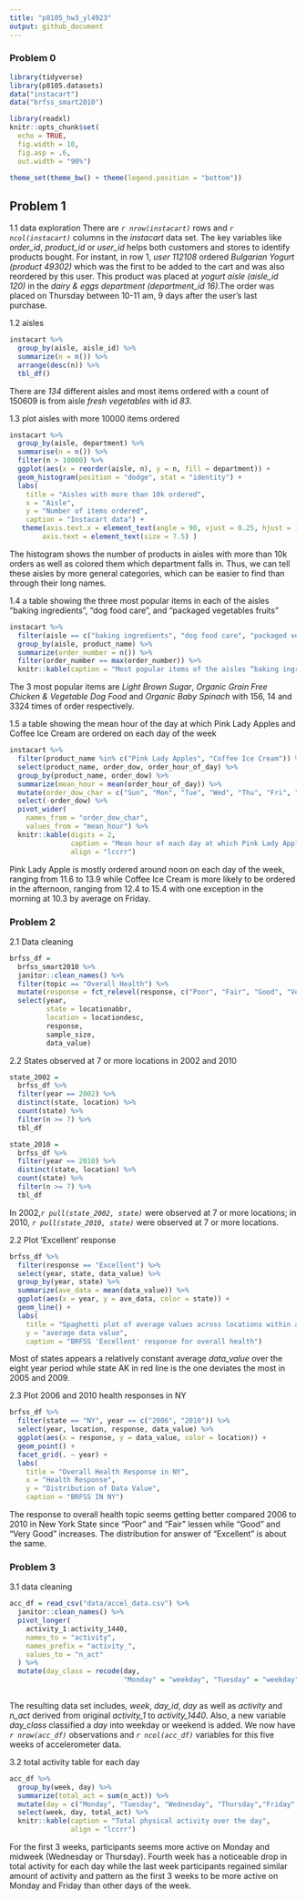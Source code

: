 ```yaml
---
title: "p8105_hw3_yl4923"
output: github_document
---
```

### Problem 0 

```r
library(tidyverse)
library(p8105.datasets)
data("instacart")
data("brfss_smart2010")

library(readxl)
knitr::opts_chunk$set(
  echo = TRUE,
  fig.width = 10,
  fig.asp = .6,
  out.width = "90%")

theme_set(theme_bw() + theme(legend.position = "bottom"))
```

## Problem 1
1.1 data exploration
There are *`r nrow(instacart)`* rows and *`r ncol(instacart)`* columns in the _instacart_ data set. The key variables like *order_id*, *product_id* or *user_id* helps both customers and stores to identify products bought. For instant, in row 1, *user 112108* ordered *Bulgarian Yogurt (product 49302)* which was the first to be added to the cart and was also reordered by this user. This product was placed at *yogurt aisle (aisle_id 120)* in the *dairy & eggs department (department_id 16)*.The order was placed on Thursday between 10-11 am, 9 days after the user's last purchase. 

1.2 aisles
```r
instacart %>% 
  group_by(aisle, aisle_id) %>%
  summarize(n = n()) %>%
  arrange(desc(n)) %>%
  tbl_df()
```
There are *134* different aisles and most items ordered with a count of 150609 is from aisle *fresh vegetables* with id _83_. 

1.3 plot aisles with more 10000 items ordered
```r
instacart %>% 
  group_by(aisle, department) %>% 
  summarise(n = n()) %>%
  filter(n > 10000) %>% 
  ggplot(aes(x = reorder(aisle, n), y = n, fill = department)) + 
  geom_histogram(position = "dodge", stat = "identity") +
  labs(
    title = "Aisles with more than 10k ordered",
    x = "Aisle",
    y = "Number of items ordered",
    caption = "Instacart data") + 
   theme(axis.text.x = element_text(angle = 90, vjust = 0.25, hjust = 1),
        axis.text = element_text(size = 7.5) )
```

  The histogram shows the number of products in aisles with more than 10k orders as well as colored them which department falls in. Thus, we can tell these aisles by more general categories, which can be easier to find than through their long names.  
  
1.4 a table showing the three most popular items in each of the aisles “baking ingredients”, “dog food care”, and “packaged vegetables fruits”
```r
instacart %>%
  filter(aisle == c("baking ingredients", "dog food care", "packaged vegetables fruits")) %>%
  group_by(aisle, product_name) %>%
  summarize(order_number = n()) %>% 
  filter(order_number == max(order_number)) %>%
  knitr::kable(caption = "Most popular items of the aisles “baking ingredients”, “dog food care”, and “packaged vegetables fruits” ", align = "lccrr")
```
The 3 most popular items are *Light Brown Sugar*, *Organic Grain Free Chicken & Vegetable Dog Food* and *Organic Baby Spinach* with 156, 14 and 3324 times of order respectively.

1.5 a table showing the mean hour of the day at which Pink Lady Apples and Coffee Ice Cream are ordered on each day of the week
```r
instacart %>%
  filter(product_name %in% c("Pink Lady Apples", "Coffee Ice Cream")) %>%
  select(product_name, order_dow, order_hour_of_day) %>% 
  group_by(product_name, order_dow) %>% 
  summarize(mean_hour = mean(order_hour_of_day)) %>% 
  mutate(order_dow_char = c("Sun", "Mon", "Tue", "Wed", "Thu", "Fri", "Sat")) %>%
  select(-order_dow) %>% 
  pivot_wider(
    names_from = "order_dow_char", 
    values_from = "mean_hour") %>% 
  knitr::kable(digits = 2,
               caption = "Mean hour of each day at which Pink Lady Apples and Coffee Ice Cream are ordered", 
               align = "lccrr")
```
Pink Lady Apple is mostly ordered around noon on each day of the week, ranging from 11.6 to 13.9 while Coffee Ice Cream is more likely to be ordered in the afternoon, ranging from 12.4 to 15.4 with one exception in the morning at 10.3 by average on Friday.

### Problem 2
2.1 Data cleaning 
```r
brfss_df =
  brfss_smart2010 %>%
  janitor::clean_names() %>%
  filter(topic == "Overall Health") %>% 
  mutate(response = fct_relevel(response, c("Poor", "Fair", "Good", "Very good", "Excellent"))) %>% 
  select(year,
         state = locationabbr,
         location = locationdesc,
         response,
         sample_size,
         data_value)
```

2.2 States observed at 7 or more locations in 2002 and 2010
```r
state_2002 = 
  brfss_df %>% 
  filter(year == 2002) %>% 
  distinct(state, location) %>%
  count(state) %>%
  filter(n >= 7) %>%
  tbl_df

state_2010 = 
  brfss_df %>% 
  filter(year == 2010) %>% 
  distinct(state, location) %>%
  count(state) %>%
  filter(n >= 7) %>%
  tbl_df
```
In 2002,*`r pull(state_2002, state)`* were observed at 7 or more locations; in 2010, *`r pull(state_2010, state)`* were observed at 7 or more locations.

2.2 Plot 'Excellent' response
```r
brfss_df %>% 
  filter(response == "Excellent") %>% 
  select(year, state, data_value) %>% 
  group_by(year, state) %>% 
  summarize(ave_data = mean(data_value)) %>%
  ggplot(aes(x = year, y = ave_data, color = state)) + 
  geom_line() +
  labs(
    title = "Spaghetti plot of average values across locations within a state from 2002 to 2010",
    y = "average data value",
    caption = "BRFSS 'Excellent' response for overall health")
```
Most of states appears a relatively constant average _data_value_ over the eight year period while state AK in red line is the one deviates the most in 2005 and 2009.

2.3 Plot 2006 and 2010 health responses in NY 
```r
brfss_df %>% 
  filter(state == "NY", year == c("2006", "2010")) %>%
  select(year, location, response, data_value) %>% 
  ggplot(aes(x = response, y = data_value, color = location)) + 
  geom_point() + 
  facet_grid(. ~ year) +
  labs(
    title = "Overall Health Response in NY",
    x = "Health Response",
    y = "Distribution of Data Value",
    caption = "BRFSS IN NY")
```
The response to overall health topic seems getting better compared 2006 to 2010 in New York State since "Poor" and "Fair" lessen while "Good" and "Very Good" increases. The distribution for answer of "Excellent" is about the same.  

### Problem 3 
3.1 data cleaning
```r
acc_df = read_csv("data/accel_data.csv") %>% 
  janitor::clean_names() %>%
  pivot_longer(
    activity_1:activity_1440,
    names_to = "activity", 
    names_prefix = "activity_",
    values_to = "n_act"
  ) %>% 
  mutate(day_class = recode(day,
                            "Monday" = "weekday", "Tuesday" = "weekday", "Wednesday" = "weekday", "Thursday" = "weekday", "Friday" = "weekday", "Saturday" = "weekend", "Sunday" = "weekend"))
         
```
The resulting data set includes, _week_, _day_id_, _day_ as well as _activity_ and _n_act_ derived from original _activity_1_ to _activity_1440_. Also, a new variable _day_class_ classified a _day_ into weekday or weekend is added. We now have *`r nrow(acc_df)`* observations and *`r ncol(acc_df)`* variables for this five weeks of accelerometer data. 


3.2 total activity table for each day
```r
acc_df %>%
  group_by(week, day) %>% 
  summarize(total_act = sum(n_act)) %>%
  mutate(day = c("Monday", "Tuesday", "Wednesday", "Thursday","Friday", "Saturday", "Sunday")) %>%
  select(week, day, total_act) %>% 
  knitr::kable(caption = "Total physical activity over the day",
               align = "lccrr")
```
For the first 3 weeks, participants seems more active on Monday and midweek (Wednesday or Thursday). Fourth week has a noticeable drop in total activity for each day while the last week participants regained similar amount of activity and pattern as the first 3 weeks to be more active on Monday and Friday than other days of the week.

